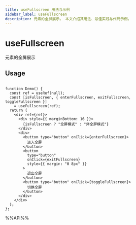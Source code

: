 ```yaml
---
title: useFullscreen 用法与示例
sidebar_label: useFullscreen
description: 元素的全屏展示。 本文介绍其用法、最佳实践与代码示例。
---
```

# useFullscreen

元素的全屏展示

## Usage

```tsx live

function Demo() {
  const ref = useRef(null);
  const [isFullscreen, { enterFullscreen, exitFullscreen, toggleFullscreen }]
    = useFullscreen(ref);
  return (
    <div ref={ref}>
      <div style={{ marginBottom: 16 }}>
        {isFullscreen ? "全屏模式" : "非全屏模式"}
      </div>
      <div>
        <button type="button" onClick={enterFullscreen}>
          进入全屏
        </button>
        <button
          type="button"
          onClick={exitFullscreen}
          style={{ margin: "0 8px" }}
        >
          退出全屏
        </button>
        <button type="button" onClick={toggleFullscreen}>
          切换全屏
        </button>
      </div>
    </div>
  );
};

```

%%API%%